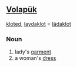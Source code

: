 == [[Volapük]] ==
[[kloted]], [[laydaklot]] = [[lädaklot]] 

===Noun===
{{infl|vo|noun}}
 
# lady's [[garment]]
# a woman's [[dress]]